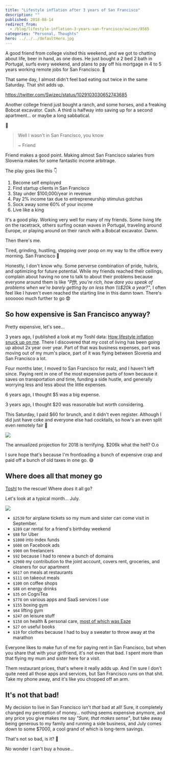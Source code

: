 ```yaml
---
title: "Lifestyle inflation after 3 years of San Francisco"
description: ""
published: 2018-08-14
redirect_from:
  - /blog/lifestyle-inflation-3-years-san-francisco/swizec/8565
categories: "Personal, Thoughts"
hero: ../../../defaultHero.jpg
---
```


A good friend from college visited this weekend, and we got to chatting about life, beer in hand, as one does. He just bought a 2 bed 2 bath in Portugal, surfs every weekend, and plans to pay off his mortgage in 4 to 5 years working remote jobs for San Francisco. 👏

That same day, I almost didn't feel bad eating out twice in the same Saturday. That shit adds up.

https://twitter.com/Swizec/status/1029103030652743685

Another college friend just bought a ranch, and some horses, and a freaking Bobcat excavator. Cash. A third is halfway into saving up for a second apartment… or maybe a long sabbatical.

🤔

> Well I wasn't in San Francisco, you know
>
> ~ Friend

Friend makes a good point. Making almost San Francisco salaries from Slovenia makes for some fantastic income arbitrage.

The play goes like this 👇

1.  Become self employed
2.  Find startup clients in San Francisco
3.  Stay under $100,000/year in revenue
4.  Pay 2% income tax due to entrepreneurship stimulus gotchas
5.  Sock away some 60% of your income
6.  Live like a king

It's a good play. Working very well for many of my friends. Some living life on the racetrack, others surfing ocean waves in Portugal, traveling around Europe, or playing around on their ranch with a Bobcat excavator. Damn.

Then there's me.

Tired, grinding, hustling, stepping over poop on my way to the office every morning. San Francisco 🤘

Honestly, I don't know why. Some perverse combination of pride, hubris, and optimizing for future potential. While my friends reached their ceilings, complain about having no one to talk to about their problems because everyone around them is like _"Pfft, you're rich, how dare you speak of problems when we're barely getting by on less than \\\\\\$20k a year?"_, I often feel like I haven't even reached the starting line in this damn town. There's soooooo much further to go 😨

## So how expensive is San Francisco anyway?

Pretty expensive, let's see…

3 years ago, I published a look at my Toshl data: [How lifestyle inflation snuck up on me](https://swizec.com/blog/this-is-how-lifestyle-inflation-snuck-up-on-me/swizec/6630). There I discovered that my cost of living has been going up about 2x year over year. Part of that was business expenses, part was moving out of my mum's place, part of it was flying between Slovenia and San Francisco a lot.

Four months later, I moved to San Francisco for realz, and I haven't left since. Paying rent in one of the most expensive parts of town because it saves on transportation _and_ time, funding a side hustle, and generally worrying less and less about the little expenses.

6 years ago, I thought $5 was a big expense.

3 years ago, I thought $20 was reasonable but worth considering.

This Saturday, I paid $60 for brunch, and it didn't even register. Although I did just have coke and everyone else had cocktails, so how's an even split even remotely fair 🤔

![](https://swizec.com/wp-content/uploads/2018/08/CleanShot_2018-08-13_at_23.56.24.png)

The annualized projection for 2018 is terrifying. $206k what the hell? O.o

I sure hope that's because I'm frontloading a bunch of expensive crap and paid off a bunch of old taxes in one go. 😅

## Where does all that money go

[Toshl](https://toshl.com) to the rescue! Where _does_ it all go?

Let's look at a typical month… July.

![](https://swizec.com/wp-content/uploads/2018/08/CleanShot_2018-08-14_at_00.21.14.png)

- `$2530` for airplane tickets so my mum and sister can come visit in September.
- `$289` car rental for a friend's birthday weekend
- `$88` for Uber
- `$1000` into index funds
- `$608` on Facebook ads
- `$900` on freelancers
- `$92` because I had to renew a bunch of domains
- `$2900` my contribution to the joint account, covers rent, groceries, and cleaners for our apartment
- `$617` on meals at restaurants
- `$111` on takeout meals
- `$100` on coffee shops
- `$88` on energy drinks
- `$35` on CogniTea
- `$778` on various apps and SaaS services I use
- `$155` boxing gym
- `$64` lifting gym
- `$247` on leisure stuff
- `$158` on health & personal care, [most of which was Eaze](https://swizec.com/blog/tried-weed-performance-enhancement/swizec/8487)
- `$27` on useful books
- `$19` for clothes because I had to buy a sweater to throw away at the marathon

Everyone likes to make fun of me for paying rent in San Francisco, but when you share that with your girlfriend, it's not even that bad. I spent more than that flying my mum and sister here for a visit.

Them restaurant prices, that's where it really adds up. And I'm sure I don't quite need all those apps and services, but San Francisco runs on that shit. Take my phone away, and it's like you chopped off an arm.

## It's not that bad!

My decision to live in San Francisco isn't _that_ bad at all! Sure, it completely changed my perception of money… nothing seems expensive anymore, and any price you give makes me say _"Sure, that makes sense"_, but take away being generous to my family and running a side business, and July comes down to some $7000, a cool grand of which is long-term savings.

That's not so bad, is it? 🤔

No wonder I can't buy a house…
